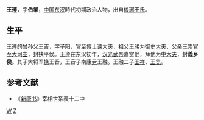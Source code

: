 '''王遵'''，字'''伯業'''，[[中国|中国]][[东汉|东汉]]時代初期政治人物，出自[[琅琊王氏|琅琊王氏]]。
== 生平 ==
王遵的曾孙父[[王吉_(西汉)|王吉]]，字子阳，官至[[博士|博士]][[谏大夫|谏大夫]]，祖父[[王骏_(御史大夫)|王骏]]为[[御史大夫|御史大夫]]、父亲[[王崇_(琅琊)|王崇]]官至[[大司空|大司空]]，封扶平侯。王遵在东汉初年，[[汉光武帝|汉光武帝]]嘉赏他，拜他为[[中大夫|中大夫]]，封'''義乡侯'''。其子大将军[[掾|掾]]王音，王音子南康[[尹|尹]]王融。王融二子[[王祥|王祥]]、[[王览|王览]]。
== 参考文献 ==
*《[[新唐书|新唐书]]》宰相世系表十二中
[[Category:东汉官员|W]]
[[Category:琅邪王氏|Z]]